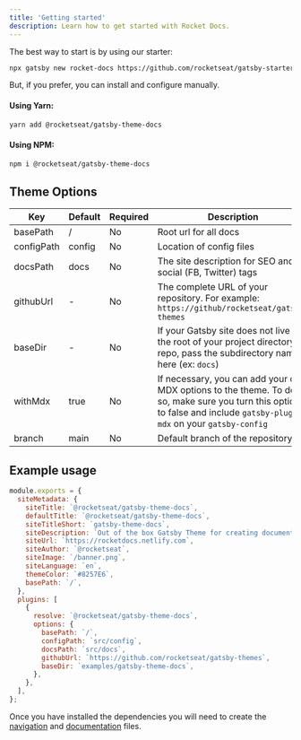 ```yaml
---
title: 'Getting started'
description: Learn how to get started with Rocket Docs.
---
```


The best way to start is by using our starter:

```bash
npx gatsby new rocket-docs https://github.com/rocketseat/gatsby-starter-rocket-docs
```

But, if you prefer, you can install and configure manually.

#### Using Yarn:

```bash
yarn add @rocketseat/gatsby-theme-docs
```

#### Using NPM:

```bash
npm i @rocketseat/gatsby-theme-docs
```

## Theme Options

| Key        | Default | Required | Description                                                                                                                                                            |
| ---------- | ------- | -------- | ---------------------------------------------------------------------------------------------------------------------------------------------------------------------- |
| basePath   | /       | No       | Root url for all docs                                                                                                                                                  |
| configPath | config  | No       | Location of config files                                                                                                                                               |
| docsPath   | docs    | No       | The site description for SEO and social (FB, Twitter) tags                                                                                                             |
| githubUrl  | -       | No       | The complete URL of your repository. For example: `https://github/rocketseat/gatsby-themes`                                                                            |
| baseDir    | -       | No       | If your Gatsby site does not live in the root of your project directory/git repo, pass the subdirectory name here (ex: `docs`)                                         |
| withMdx    | true    | No       | If necessary, you can add your own MDX options to the theme. To do so, make sure you turn this option to false and include `gatsby-plugin-mdx` on your `gatsby-config` |
| branch     | main    | No       | Default branch of the repository                                                                                                                                       |

## Example usage

```js title=gatsby-config.js
module.exports = {
  siteMetadata: {
    siteTitle: `@rocketseat/gatsby-theme-docs`,
    defaultTitle: `@rocketseat/gatsby-theme-docs`,
    siteTitleShort: `gatsby-theme-docs`,
    siteDescription: `Out of the box Gatsby Theme for creating documentation websites easily and quickly`,
    siteUrl: `https://rocketdocs.netlify.com`,
    siteAuthor: `@rocketseat`,
    siteImage: `/banner.png`,
    siteLanguage: `en`,
    themeColor: `#8257E6`,
    basePath: `/`,
  },
  plugins: [
    {
      resolve: `@rocketseat/gatsby-theme-docs`,
      options: {
        basePath: `/`,
        configPath: `src/config`,
        docsPath: `src/docs`,
        githubUrl: `https://github.com/rocketseat/gatsby-themes`,
        baseDir: `examples/gatsby-theme-docs`,
      },
    },
  ],
};
```

Once you have installed the dependencies you will need to create the [navigation](/usage/navigation) and [documentation](/usage/creating-docs) files.
